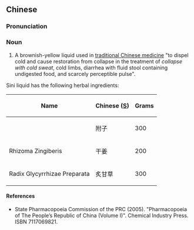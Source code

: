 {{also|四逆汤}}
==Chinese==
{{zh-forms|s=四逆汤}}

===Pronunciation===
{{zh-pron
|m=sìnìtāng
|cat=n
}}

===Noun===
{{zh-noun}}

# A brownish-yellow liquid used in [[traditional Chinese medicine]] "to dispel cold and cause restoration from collapse in the treatment of ''collapse with cold sweat'', cold limbs, diarrhea with fluid stool containing undigested food, and scarcely perceptible pulse".

Sini liquid has the following herbal ingredients:

{| class="wikitable sortable"
|-
!Name
!Chinese ([[Simplified Chinese|S]])
!Grams
|-
|{{l|la|radix|Radix}} {{l|mul|Aconitum|Aconiti}} {{l|la|lateralis|Lateralis|}} {{l|la|preparatus|Preparata}}
|附子
| 300
|-
|Rhizoma Zingiberis
|干姜
| 200
|-
|Radix Glycyrrhizae Preparata
|炙甘草
| 300
|}

====References====
* State Pharmacopoeia Commission of the PRC (2005). "Pharmacopoeia of The People’s Republic of China (Volume I)". Chemical Industry Press. ISBN 7117069821.